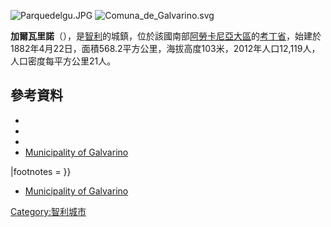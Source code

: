 [[Image:Parquedelgu.JPG|right]]
[[Image:Comuna_de_Galvarino.svg|right]]
{{Coord|38|24|S|72|47|W|display=title}}

'''加爾瓦里諾'''（{{lang-es|Galvarino}}），是[[智利|智利]]的城鎮，位於該國南部[[阿勞卡尼亞大區|阿勞卡尼亞大區]]的[[考丁省|考丁省]]，始建於1882年4月22日，面積568.2平方公里，海拔高度103米，2012年人口12,119人，人口密度每平方公里21人。

==參考資料==
*{{Cite web |url = http://www.galvarinochile.cl/ |title = Asociación Chilena de Municipalidades |accessdate = 7 February 2011 |language = es |archive-date = 2015-08-01 |archive-url = https://web.archive.org/web/20150801184753/http://galvarinochile.cl/ |dead-url = no }}
*{{Cite web |url = http://www.galvarinochile.cl/ |title = Municipality of Galvarino |accessdate = 7 February 2011 |language = es |archive-date = 2015-08-01 |archive-url = https://web.archive.org/web/20150801184753/http://galvarinochile.cl/ |dead-url = no }}
*{{Cite web |url= http://www.ine.cl/canales/chile_estadistico/censos_poblacion_vivienda/censo_pobl_vivi.php |title= National Statistics Institute |accessdate= 13 December 2010 |language= es |archive-date= 2017-06-03 |archive-url= https://web.archive.org/web/20170603180722/http://www.ine.cl/canales/chile_estadistico/censos_poblacion_vivienda/censo_pobl_vivi.php |dead-url= no }}
*[http://www.galvarinochile.cl/ Municipality of Galvarino]{{Wayback|url=http://www.galvarinochile.cl/ |date=20150801184753 }}
|footnotes =
}}
*{{es icon}} [http://www.galvarinochile.cl/ Municipality of Galvarino]{{Wayback|url=http://www.galvarinochile.cl/ |date=20150801184753 }}

{{Chile-geo-stub}}
[[Category:智利城市|Category:智利城市]]